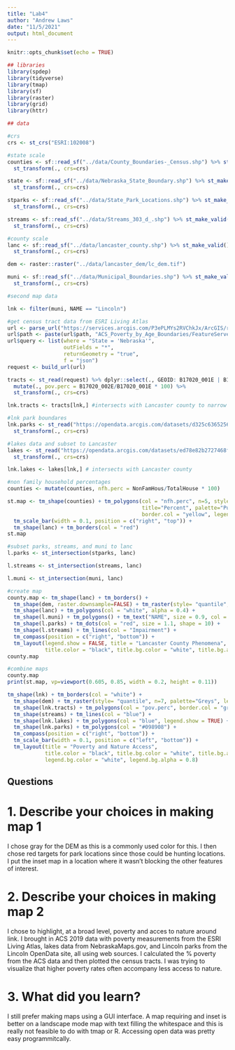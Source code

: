 ```yaml
---
title: "Lab4"
author: "Andrew Laws"
date: "11/5/2021"
output: html_document
---
```


```r
knitr::opts_chunk$set(echo = TRUE)

## libraries
library(spdep)
library(tidyverse)
library(tmap)
library(sf)
library(raster)
library(grid)
library(httr)

## data

#crs
crs <- st_crs("ESRI:102008")

#state scale
counties <- sf::read_sf("../data/County_Boundaries-_Census.shp") %>% st_make_valid() %>% 
  st_transform(., crs=crs)

state <- sf::read_sf("../data/Nebraska_State_Boundary.shp") %>% st_make_valid() %>% 
  st_transform(., crs=crs)

stparks <- sf::read_sf("../data/State_Park_Locations.shp") %>% st_make_valid() %>% 
  st_transform(., crs=crs)

streams <- sf::read_sf("../data/Streams_303_d_.shp") %>% st_make_valid() %>% 
  st_transform(., crs=crs)

#county scale
lanc <- sf::read_sf("../data/lancaster_county.shp") %>% st_make_valid() %>% 
  st_transform(., crs=crs)

dem <- raster::raster("../data/lancaster_dem/lc_dem.tif")

muni <- sf::read_sf("../data/Municipal_Boundaries.shp") %>% st_make_valid() %>% 
  st_transform(., crs=crs)

#second map data

lnk <- filter(muni, NAME == "Lincoln")

#get census tract data from ESRI Living Atlas
url <- parse_url("https://services.arcgis.com/P3ePLMYs2RVChkJx/ArcGIS/rest/services")
url$path <- paste(url$path, "ACS_Poverty_by_Age_Boundaries/FeatureServer/2/query", sep = "/")
url$query <- list(where = "State = 'Nebraska'",
                  outFields = "*",                  
                  returnGeometry = "true",                  
                  f = "json")
request <- build_url(url)

tracts <- st_read(request) %>% dplyr::select(., GEOID: B17020_001E | B17020_002E | geometry) %>% 
  mutate(., pov.perc = B17020_002E/B17020_001E * 100) %>%
  st_transform(., crs=crs)

lnk.tracts <- tracts[lnk,] #intersects with Lancaster county to narrow dataset

#lnk park boundares
lnk.parks <- st_read("https://opendata.arcgis.com/datasets/d325c636525642f2b98bbebd37e22201_0.geojson") %>% #data from Lincoln OpenData
  st_transform(., crs=crs)

#lakes data and subset to Lancaster
lakes <- st_read("https://opendata.arcgis.com/datasets/ed78e82b2727468f91cb3bc1f49f0042_2.geojson") %>% #data from NE OpenData
  st_transform(., crs=crs)

lnk.lakes <- lakes[lnk,] # intersects with Lancaster county
```

```r
#non family household percentages
counties <- mutate(counties, nfh.perc = NonFamHous/TotalHouse * 100)

st.map <- tm_shape(counties) + tm_polygons(col = "nfh.perc", n=5, style="jenks",
                                           title="Percent", palette="PuBu",
                                           border.col = "yellow", legend.show = FALSE) +
  tm_scale_bar(width = 0.1, position = c("right", "top")) +
  tm_shape(lanc) + tm_borders(col = "red")
st.map
```

```r
#subset parks, streams, and muni to lanc
l.parks <- st_intersection(stparks, lanc)

l.streams <- st_intersection(streams, lanc)

l.muni <- st_intersection(muni, lanc)

#create map
county.map <- tm_shape(lanc) + tm_borders() + 
  tm_shape(dem, raster.downsample=FALSE) + tm_raster(style= "quantile", n=7, palette="Greys") +
  tm_shape(lanc) + tm_polygons(col = "white", alpha = 0.4) +
  tm_shape(l.muni) + tm_polygons() + tm_text("NAME", size = 0.9, col = "blue") +
  tm_shape(l.parks) + tm_dots(col = "red", size = 1.1, shape = 10) +
  tm_shape(l.streams) + tm_lines(col = "Impairment") +
  tm_compass(position = c("right", "bottom")) +
  tm_layout(legend.show = FALSE, title = "Lancaster County Phenomena", title.position = c("left", "top"), 
            title.color = "black", title.bg.color = "white", title.bg.alpha = 0.8)
county.map
```

```r
#combine maps
county.map
print(st.map, vp=viewport(0.605, 0.85, width = 0.2, height = 0.11))
```

```r
tm_shape(lnk) + tm_borders(col = "white") +
  tm_shape(dem) + tm_raster(style= "quantile", n=7, palette="Greys", legend.show = FALSE) + 
  tm_shape(lnk.tracts) + tm_polygons(col = "pov.perc", border.col = "gray", title = "% in Poverty", alpha = 0.9) +
  tm_shape(streams) + tm_lines(col = "blue") +
  tm_shape(lnk.lakes) + tm_polygons(col = "blue", legend.show = TRUE) + 
  tm_shape(lnk.parks) + tm_polygons(col = "#098908") +
  tm_compass(position = c("right", "bottom")) +
  tm_scale_bar(width = 0.1, position = c("left", "bottom")) +
  tm_layout(title = "Poverty and Nature Access", 
            title.color = "black", title.bg.color = "white", title.bg.alpha = 0.8,
            legend.bg.color = "white", legend.bg.alpha = 0.8)

```

## Questions
# 1. Describe your choices in making map 1
I chose gray for the DEM as this is a commonly used color for this. I then chose red targets for park locations since those could be hunting locations. I put the inset map in a location where it wasn't blocking the other features of interest.

# 2. Describe your choices in making map 2
I chose to highlight, at a broad level, poverty and acces to nature around link. I brought in ACS 2019 data with poverty measurements from the ESRI Living Atlas, lakes data from NebraskaMaps.gov, and Lincoln parks from the Lincoln OpenData site, all using web sources. I calculated the % poverty from the ACS data and then plotted the census tracts. I was trying to visualize that higher poverty rates often accompany less access to nature. 

# 3. What did you learn?
I still prefer making maps using a GUI interface. A map requiring and inset is better on a landscape mode map with text filling the whitespace and this is really not feasible to do with tmap or R. Accessing open data was pretty easy programmitcally. 